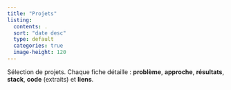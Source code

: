 ```yaml
---
title: "Projets"
listing:
  contents: .
  sort: "date desc"
  type: default
  categories: true
  image-height: 120
---
```


Sélection de projets. Chaque fiche détaille : **problème**, **approche**, **résultats**, **stack**, **code** (extraits) et **liens**.